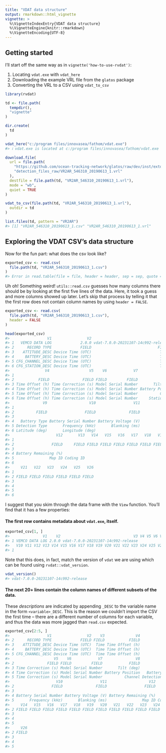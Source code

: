 ---
title: "VDAT data structure"
output: rmarkdown::html_vignette
vignette: >
  %\VignetteIndexEntry{VDAT data structure}
  %\VignetteEngine{knitr::rmarkdown}
  %\VignetteEncoding{UTF-8}
---



## Getting started

I'll start off the same way as in `vignette('how-to-use-rvdat')`:

1.    Locating `vdat.exe` with `vdat_here`
2.    Downloading the example VRL file from the `glatos` package
3.    Converting the VRL to a CSV using `vdat_to_csv`



```r
library(rvdat)

td <- file.path(
  tempdir(),
  "vignette"
)

dir.create(
  td
)

vdat_here("c:/program files/innovasea/fathom/vdat.exe")
#> ℹ vdat.exe is located at c:/program files/innovasea/fathom/vdat.exe

download.file(
  url = file.path(
    "https://github.com/ocean-tracking-network/glatos/raw/dev/inst/extdata",
    "detection_files_raw/VR2AR_546310_20190613_1.vrl"
  ),
  destfile = file.path(td, "VR2AR_546310_20190613_1.vrl"),
  mode = "wb",
  quiet = TRUE
)

vdat_to_csv(file.path(td, "VR2AR_546310_20190613_1.vrl"),
  outdir = td
)

list.files(td, pattern = "VR2AR")
#> [1] "VR2AR_546310_20190613_1.csv" "VR2AR_546310_20190613_1.vrl"
```

## Exploring the VDAT CSV's data structure

Now for the fun part: what does the csv look like?


```r
exported_csv <- read.csv(
  file.path(td, "VR2AR_546310_20190613_1.csv")
)
#> Error in read.table(file = file, header = header, sep = sep, quote = quote, : more columns than column names
```

Uh oh! Something weird! `utils::read.csv` guesses how many columns there should be by looking at the first five lines of the data. Here, it took a guess and more columns showed up later. Let's skip that process by telling it that the first row does not contain column names by using `header = FALSE`.


```r
exported_csv <- read.csv(
  file.path(td, "VR2AR_546310_20190613_1.csv"),
  header = FALSE
)

head(exported_csv)
#>                 V1                V2                                 V3
#> 1   VEMCO DATA LOG             2.0.0 vdat-7.0.0-20231107-14c992-release
#> 2      RECORD TYPE             FIELD                              FIELD
#> 3    ATTITUDE_DESC Device Time (UTC)                               Time
#> 4     BATTERY_DESC Device Time (UTC)                               Time
#> 5 CFG_CHANNEL_DESC Device Time (UTC)                               Time
#> 6 CFG_STATION_DESC Device Time (UTC)                               Time
#>                V4                  V5    V6            V7               V8
#> 1                                                                         
#> 2           FIELD               FIELD FIELD         FIELD            FIELD
#> 3 Time Offset (h) Time Correction (s) Model Serial Number       Tilt (deg)
#> 4 Time Offset (h) Time Correction (s) Model Serial Number Battery Position
#> 5 Time Offset (h) Time Correction (s) Model Serial Number          Channel
#> 6 Time Offset (h) Time Correction (s) Model Serial Number     Station Name
#>               V9                   V10                 V11
#> 1                                                         
#> 2          FIELD                 FIELD               FIELD
#> 3                                                         
#> 4   Battery Type Battery Serial Number Battery Voltage (V)
#> 5 Detection Type       Frequency (kHz)       Blanking (ms)
#> 6 Latitude (deg)       Longitude (deg)                    
#>                     V12       V13   V14   V15   V16   V17   V18   V19   V20
#> 1                                                                          
#> 2                 FIELD     FIELD FIELD FIELD FIELD FIELD FIELD FIELD FIELD
#> 3                                                                          
#> 4 Battery Remaining (%)                                                    
#> 5                Map ID Coding ID                                          
#> 6                                                                          
#>     V21   V22   V23   V24   V25   V26
#> 1                                    
#> 2 FIELD FIELD FIELD FIELD FIELD FIELD
#> 3                                    
#> 4                                    
#> 5                                    
#> 6
```

I suggest that you skim through the data frame with the `View` function. You'll find that it has a few properties:

#### The first row contains metadata about `vdat.exe`, itself.


```r
exported_csv[1, ]
#>               V1    V2                                 V3 V4 V5 V6 V7 V8 V9
#> 1 VEMCO DATA LOG 2.0.0 vdat-7.0.0-20231107-14c992-release                  
#>   V10 V11 V12 V13 V14 V15 V16 V17 V18 V19 V20 V21 V22 V23 V24 V25 V26
#> 1
```

Note that this does, in fact, match the version of `vdat` we are using which can be found using `rvdat::vdat_version`.


```r
vdat_version()
#> vdat-7.0.0-20231107-14c992-release
```


#### The next 20+ lines contain the column names of different subsets of the data.

These *descriptions* are indicated by appending `_DESC` to the variable name in the form `<variable>_DESC`. This is the reason we couldn't import the CSV the first time -- there are a different number of columns for each variable, and thus the data was more jagged than `read.csv` expected.


```r
exported_csv[2:5, ]
#>                 V1                V2    V3              V4
#> 2      RECORD TYPE             FIELD FIELD           FIELD
#> 3    ATTITUDE_DESC Device Time (UTC)  Time Time Offset (h)
#> 4     BATTERY_DESC Device Time (UTC)  Time Time Offset (h)
#> 5 CFG_CHANNEL_DESC Device Time (UTC)  Time Time Offset (h)
#>                    V5    V6            V7               V8             V9
#> 2               FIELD FIELD         FIELD            FIELD          FIELD
#> 3 Time Correction (s) Model Serial Number       Tilt (deg)               
#> 4 Time Correction (s) Model Serial Number Battery Position   Battery Type
#> 5 Time Correction (s) Model Serial Number          Channel Detection Type
#>                     V10                 V11                   V12       V13
#> 2                 FIELD               FIELD                 FIELD     FIELD
#> 3                                                                          
#> 4 Battery Serial Number Battery Voltage (V) Battery Remaining (%)          
#> 5       Frequency (kHz)       Blanking (ms)                Map ID Coding ID
#>     V14   V15   V16   V17   V18   V19   V20   V21   V22   V23   V24   V25
#> 2 FIELD FIELD FIELD FIELD FIELD FIELD FIELD FIELD FIELD FIELD FIELD FIELD
#> 3                                                                        
#> 4                                                                        
#> 5                                                                        
#>     V26
#> 2 FIELD
#> 3      
#> 4      
#> 5
```



